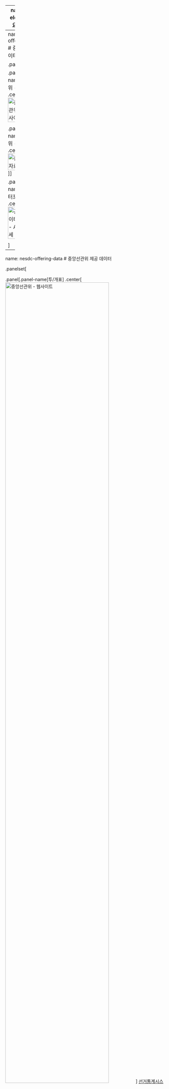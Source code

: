 

---
name: nec-election
# 주요 선거 일정

<br>
<br>
<br>

<center>

```r
library(googleVis)
election_dat <- data.frame(type=c("대통령","대통령","대통령","대통령", "대통령", "대통령",
                                  "국회의원","국회의원","국회의원","국회의원", "국회의원",
                                  "지방선거","지방선거","지방선거","지방선거", "지방선거", "지방선거"),
                  subtype=c("15대", "16대", "17대", "18대","19대","20대",
                            "17대", "18대", "19대", "20대","21대",
                            "3회","4회","5회","6회","7회","8회"),
                  start=as.POSIXct(c("1997-12-18","2002-12-19","2007-12-19","2012-12-19","2017-5-10","2022-5-10",
                                     "2004-5-30","2008-5-30", "2012-5-30","2016-5-30", "2020-5-30",
                                     "2002-7-1", "2006-7-1", "2010-7-1","2014-7-1","2018-7-1","2022-7-1")),
                    end=as.POSIXct(c("2002-12-18","2007-12-18","2012-12-19","2017-5-9", "2022-5-9", "2027-5-9",
                                     "2008-5-29", "2012-5-29","2016-5-29","2020-5-29","2024-5-29",
                                     "2006-6-30", "2010-6-30", "2014-6-30","2018-6-30","2022-6-30","2026-6-30")))

election_timeline <- gvisTimeline(data=election_dat, 
               rowlabel="type", barlabel="subtype", 
               start="start", end="end", options=list(width=800, height=550))


cat(election_timeline$html$chart, file = "data/krvote-election.html")
```


```r
xfun::file_string(glue::glue('{here::here()}/data/krvote-election.html'))
```

</center>

.footnote[
- [이광춘, "krvote - 대한민국 선거 데이터 패키지", 2022-06-09](https://ai-carpentry.github.io/krvote/)]


---
name: nesdc-offering-type
# 중앙선관위 데이터 제공방식


.panelset[

.panel[.panel-name[중앙선관위 - 웹사이트]
.center[ <img src="fig/asia-nec-info.jpg" alt="중앙선관위 - 웹사이트" width="80%" /> 
]
]

.panel[.panel-name[중앙선관위 - 자료실]
.center[ <img src="fig/nesdc_download_files.png" alt="중앙선관위 - 자료실" width="100%" /> 
]
]

.panel[.panel-name[공공데이터포털 - API]
.center[ <img src="fig/asia-data-portal-api.jpg" alt="공공데이터포털 - API 명세" width="80%" /> 
]
]

]


---
name: nesdc-offering-data
# 중앙선관위 제공 데이터


.panelset[

.panel[.panel-name[투/개표]
.center[ <img src="fig/asia-nec-info.jpg" alt="중앙선관위 - 웹사이트" width="80%" /> 
]
[선거통계시스템](http://info.nec.go.kr/)
]

.panel[.panel-name[여론조사]
.center[ <img src="fig/nec-nesdc.jpg" alt="중앙선거여론조사심의위원회" width="70%" /> 
]
[중앙선거여론조사심의위원회](https://www.nesdc.go.kr/portal/main.do)
]

.panel[.panel-name[의식조사]
.center[ <img src="fig/nec-minds-pdf.jpg" alt="유권자의식조사" width="40%" /> 
]
[제20대 대통령선거 유권자의식조사, PDF](https://www.nec.go.kr/site/nec/ex/bbs/View.do?cbIdx=1129&bcIdx=187615)
]

.panel[.panel-name[정당회계]
.center[ <img src="fig/nec-party.jpg" alt="정당회계" width="40%" /> 
]
[2020년도 정당의 활동개황 및 회계보고, PDF](https://www.nec.go.kr/site/nec/ex/bbs/View.do?cbIdx=1129&bcIdx=151337)
]

.panel[.panel-name[TV토론]
.center[ <img src="fig/nec-debate.jpg" alt="TV토론" width="70%" /> 
]
[제 20대 대통령선거 후보자 토론회 다시보기](https://debates.go.kr/2022_vote/sub01/sub01_1.php?substg=1&id=632)
]

.panel[.panel-name[지도]
.center[ <img src="fig/nec-precinct-map.jpg" alt="선거구 지도" width="70%" /> 
]
[선거구지도 - 대한민국 행정동 경계(admdongkor)](https://github.com/vuski/admdongkor)
]

.panel[.panel-name[정책공약]
.center[ <img src="fig/nec-precinct-map.jpg" alt="선거구 지도" width="70%" /> 
]
[정책공약마당](https://policy.nec.go.kr/)
]

.panel[.panel-name[공보물]
.center[ <img src="fig/nec-phamplet.jpg" alt="후보자선전물" width="70%" /> 
]
[선거정보도서관-후보자선전물](https://http://elecinfo.nec.go.kr/)
]

]


